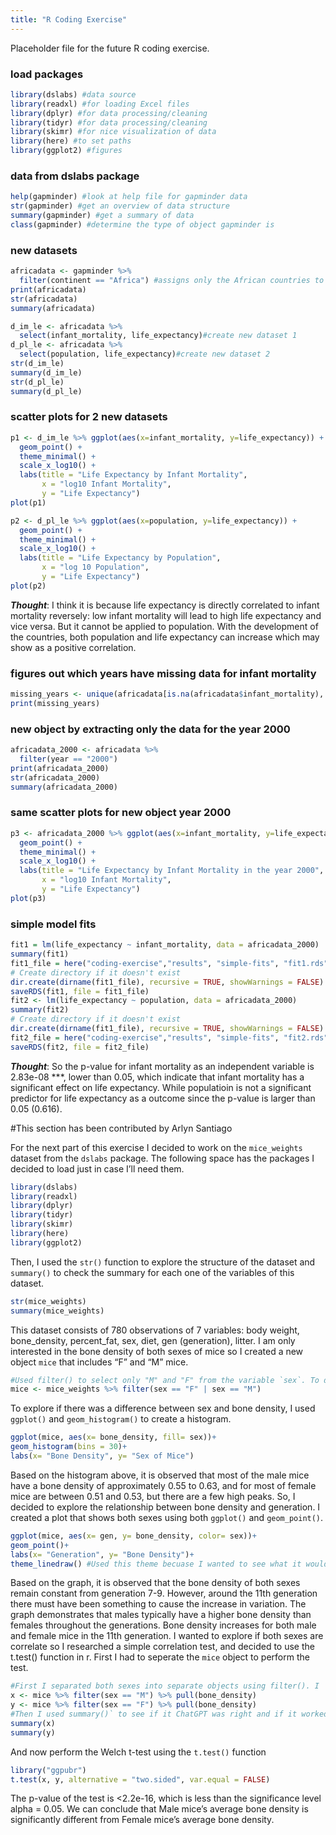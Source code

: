 ```yaml
---
title: "R Coding Exercise"
---
```


Placeholder file for the future R coding exercise.

### load packages

```r
library(dslabs) #data source
library(readxl) #for loading Excel files
library(dplyr) #for data processing/cleaning
library(tidyr) #for data processing/cleaning
library(skimr) #for nice visualization of data 
library(here) #to set paths
library(ggplot2) #figures
```

### data from dslabs package

```r
help(gapminder) #look at help file for gapminder data
str(gapminder) #get an overview of data structure
summary(gapminder) #get a summary of data
class(gapminder) #determine the type of object gapminder is
```

### new datasets

```r
africadata <- gapminder %>%
  filter(continent == "Africa") #assigns only the African countries to a new object/variable called africadata
print(africadata)
str(africadata) 
summary(africadata)
```

```r
d_im_le <- africadata %>%
  select(infant_mortality, life_expectancy)#create new dataset 1
d_pl_le <- africadata %>%
  select(population, life_expectancy)#create new dataset 2
str(d_im_le) 
summary(d_im_le)
str(d_pl_le) 
summary(d_pl_le)
```

### scatter plots for 2 new datasets

```r
p1 <- d_im_le %>% ggplot(aes(x=infant_mortality, y=life_expectancy)) + 
  geom_point() +
  theme_minimal() +
  scale_x_log10() +
  labs(title = "Life Expectancy by Infant Mortality",
       x = "log10 Infant Mortality",
       y = "Life Expectancy")
plot(p1)
```

```r
p2 <- d_pl_le %>% ggplot(aes(x=population, y=life_expectancy)) + 
  geom_point() +
  theme_minimal() +
  scale_x_log10() +
  labs(title = "Life Expectancy by Population",
       x = "log 10 Population",
       y = "Life Expectancy")
plot(p2)
```

***Thought***: I think it is because life expectancy is directly correlated to infant mortality reversely: low infant mortality will lead to high life expectancy and vice versa. But it cannot be applied to population. With the development of the countries, both population and life expectancy can increase which may show as a positive correlation.

### figures out which years have missing data for infant mortality

```r
missing_years <- unique(africadata[is.na(africadata$infant_mortality), "year"])
print(missing_years)
```

### new object by extracting only the data for the year 2000

```r
africadata_2000 <- africadata %>%
  filter(year == "2000")
print(africadata_2000)
str(africadata_2000) 
summary(africadata_2000)
```

### same scatter plots for new object year 2000

```r
p3 <- africadata_2000 %>% ggplot(aes(x=infant_mortality, y=life_expectancy)) + 
  geom_point() +
  theme_minimal() +
  scale_x_log10() +
  labs(title = "Life Expectancy by Infant Mortality in the year 2000",
       x = "log10 Infant Mortality",
       y = "Life Expectancy")
plot(p3)
```

### simple model fits

```r
fit1 = lm(life_expectancy ~ infant_mortality, data = africadata_2000)
summary(fit1)
fit1_file = here("coding-exercise","results", "simple-fits", "fit1.rds")
# Create directory if it doesn't exist
dir.create(dirname(fit1_file), recursive = TRUE, showWarnings = FALSE)
saveRDS(fit1, file = fit1_file)
fit2 <- lm(life_expectancy ~ population, data = africadata_2000)
summary(fit2)
# Create directory if it doesn't exist
dir.create(dirname(fit1_file), recursive = TRUE, showWarnings = FALSE)
fit2_file = here("coding-exercise","results", "simple-fits", "fit2.rds")
saveRDS(fit2, file = fit2_file)
```

***Thought***: So the p-value for infant mortality as an independent variable is 2.83e-08 \*\*\*, lower than 0.05, which indicate that infant mortality has a significant effect on life expectancy. While populatioin is not a significant predictor for life expectancy as a outcome since the p-value is larger than 0.05 (0.616).

#This section has been contributed by Arlyn Santiago

For the next part of this exercise I decided to work on the `mice_weights` dataset from the `dslabs` package. The following space has the packages I decided to load just in case I'll need them.

```r
library(dslabs)
library(readxl)
library(dplyr)
library(tidyr)
library(skimr)
library(here)
library(ggplot2)
```

Then, I used the `str()` function to explore the structure of the dataset and `summary()` to check the summary for each one of the variables of this dataset.

```r
str(mice_weights)
summary(mice_weights)
```

This dataset consists of 780 observations of 7 variables: body weight, bone_density, percent_fat, sex, diet, gen (generation), litter. I am only interested in the bone density of both sexes of mice so I created a new object `mice` that includes "F" and "M" mice.

```r
#Used filter() to select only "M" and "F" from the variable `sex`. To do this I used the | operator which means "OR".
mice <- mice_weights %>% filter(sex == "F" | sex == "M")
```

To explore if there was a difference between sex and bone density, I used `ggplot()` and `geom_histogram()` to create a histogram.

```r
ggplot(mice, aes(x= bone_density, fill= sex))+
geom_histogram(bins = 30)+
labs(x= "Bone Density", y= "Sex of Mice")
```

Based on the histogram above, it is observed that most of the male mice have a bone density of approximately 0.55 to 0.63, and for most of female mice are between 0.51 and 0.53, but there are a few high peaks. So, I decided to explore the relationship between bone density and generation. I created a plot that shows both sexes using both `ggplot()` and `geom_point()`.

```r
ggplot(mice, aes(x= gen, y= bone_density, color= sex))+
geom_point()+
labs(x= "Generation", y= "Bone Density")+
theme_linedraw() #Used this theme becuase I wanted to see what it would look like
```

Based on the graph, it is observed that the bone density of both sexes remain constant from generation 7-9. However, around the 11th generation there must have been something to cause the increase in variation. The graph demonstrates that males typically have a higher bone density than females throughout the generations. Bone density increases for both male and female mice in the 11th generation. I wanted to explore if both sexes are correlate so I researched a simple correlation test, and decided to use the t.test() function in r. First I had to seperate the `mice` object to perform the test.

```r
#First I separated both sexes into separate objects using filter(). I  then used pull() to focus only on bone density.
x <- mice %>% filter(sex == "M") %>% pull(bone_density)
y <- mice %>% filter(sex == "F") %>% pull(bone_density)
#Then I used summary()` to see if it ChatGPT was right and if it worked
summary(x)
summary(y)
```

And now perform the Welch t-test using the `t.test()` function

```r

library("ggpubr")
t.test(x, y, alternative = "two.sided", var.equal = FALSE)
```

The p-value of the test is \<2.2e-16, which is less than the significance level alpha = 0.05. We can conclude that Male mice’s average bone density is significantly different from Female mice’s average bone density.
